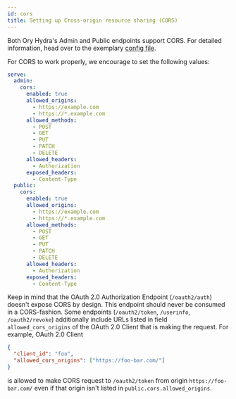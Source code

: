 ```yaml
---
id: cors
title: Setting up Cross-origin resource sharing (CORS)
---
```


Both Ory Hydra's Admin and Public endpoints support CORS. For detailed
information, head over to the exemplary
[config file](https://github.com/ory/hydra/blob/master/docs/config.yaml).

For CORS to work properly, we encourage to set the following values:

```yaml
serve:
  admin:
    cors:
      enabled: true
      allowed_origins:
        - https://example.com
        - https://*.example.com
      allowed_methods:
        - POST
        - GET
        - PUT
        - PATCH
        - DELETE
      allowed_headers:
        - Authorization
      exposed_headers:
        - Content-Type
  public:
    cors:
      enabled: true
      allowed_origins:
        - https://example.com
        - https://*.example.com
      allowed_methods:
        - POST
        - GET
        - PUT
        - PATCH
        - DELETE
      allowed_headers:
        - Authorization
      exposed_headers:
        - Content-Type
```

Keep in mind that the OAuth 2.0 Authorization Endpoint (`/oauth2/auth`) doesn't
expose CORS by design. This endpoint should never be consumed in a CORS-fashion.
Some endpoints (`/oauth2/token`, `/userinfo`, `/oauth2/revoke`) additionally
include URLs listed in field `allowed_cors_origins` of the OAuth 2.0 Client that
is making the request. For example, OAuth 2.0 Client

```json
{
  "client_id": "foo",
  "allowed_cors_origins": ["https://foo-bar.com/"]
}
```

is allowed to make CORS request to `/oauth2/token` from origin
`https://foo-bar.com/` even if that origin isn't listed in
`public.cors.allowed_origins`.
